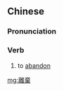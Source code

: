==Chinese==
{{zh-forms|s=离弃}}

===Pronunciation===
{{zh-pron
|m=líqì
|c=lei4 hei3
|h=pfs=lì-hi
|mn=lī-khì/lî-khì
|cat=v
}}

===Verb===
{{zh-verb}}

# to [[abandon]]

[[mg:離棄]]